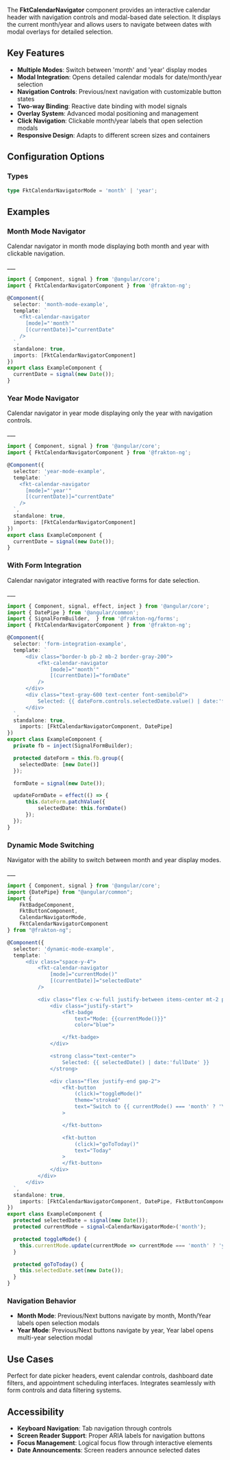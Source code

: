 
<Meta of={fktCalendarNavigatorStories} />

The **FktCalendarNavigator** component provides an interactive calendar header with navigation controls and modal-based date selection. It displays the current month/year and allows users to navigate between dates with modal overlays for detailed selection.

## Key Features

- **Multiple Modes**: Switch between 'month' and 'year' display modes
- **Modal Integration**: Opens detailed calendar modals for date/month/year selection
- **Navigation Controls**: Previous/next navigation with customizable button states
- **Two-way Binding**: Reactive date binding with model signals
- **Overlay System**: Advanced modal positioning and management
- **Click Navigation**: Clickable month/year labels that open selection modals
- **Responsive Design**: Adapts to different screen sizes and containers

## Configuration Options
<ArgTypes/>

### Types
```typescript
type FktCalendarNavigatorMode = 'month' | 'year';
```

## Examples

### Month Mode Navigator

Calendar navigator in month mode displaying both month and year with clickable navigation.

<Story of={fktCalendarNavigatorStories.MonthMode} />
___
<Controls of={fktCalendarNavigatorStories.MonthMode} />

```typescript
import { Component, signal } from '@angular/core';
import { FktCalendarNavigatorComponent } from '@frakton-ng';

@Component({
  selector: 'month-mode-example',
  template: `
    <fkt-calendar-navigator
      [mode]="'month'"
      [(currentDate)]="currentDate"
    />
  `,
  standalone: true,
  imports: [FktCalendarNavigatorComponent]
})
export class ExampleComponent {
  currentDate = signal(new Date());
}
```

### Year Mode Navigator

Calendar navigator in year mode displaying only the year with navigation controls.

<Story of={fktCalendarNavigatorStories.YearMode} />
___
<Controls of={fktCalendarNavigatorStories.YearMode} />

```typescript
import { Component, signal } from '@angular/core';
import { FktCalendarNavigatorComponent } from '@frakton-ng';

@Component({
  selector: 'year-mode-example',
  template: `
    <fkt-calendar-navigator
      [mode]="'year'"
      [(currentDate)]="currentDate"
    />
  `,
  standalone: true,
  imports: [FktCalendarNavigatorComponent]
})
export class ExampleComponent {
  currentDate = signal(new Date());
}
```


### With Form Integration

Calendar navigator integrated with reactive forms for date selection.

<Story of={fktCalendarNavigatorStories.FormIntegration} />
___
<Controls of={fktCalendarNavigatorStories.FormIntegration} />

```typescript
import { Component, signal, effect, inject } from '@angular/core';
import { DatePipe } from '@angular/common';
import { SignalFormBuilder,  } from '@frakton-ng/forms';
import { FktCalendarNavigatorComponent } from '@frakton-ng';

@Component({
  selector: 'form-integration-example',
  template: `
	  <div class="border-b pb-2 mb-2 border-gray-200">
		  <fkt-calendar-navigator
			  [mode]="'month'"
			  [(currentDate)]="formDate"
		  />
	  </div>
	  <div class="text-gray-600 text-center font-semibold">
		  Selected: {{ dateForm.controls.selectedDate.value() | date:'fullDate' }}
	  </div>
  `,
  standalone: true,
	imports: [FktCalendarNavigatorComponent, DatePipe]
})
export class ExampleComponent {
  private fb = inject(SignalFormBuilder);

  protected dateForm = this.fb.group({
    selectedDate: [new Date()]
  });

  formDate = signal(new Date());

  updateFormDate = effect(() => {
	  this.dateForm.patchValue({
		  selectedDate: this.formDate()
	  });
  });
}
```

### Dynamic Mode Switching

Navigator with the ability to switch between month and year display modes.

<Story of={fktCalendarNavigatorStories.DynamicMode} />
___
<Controls of={fktCalendarNavigatorStories.DynamicMode} />

```typescript
import { Component, signal } from '@angular/core';
import {DatePipe} from "@angular/common";
import {
	FktBadgeComponent,
	FktButtonComponent,
	CalendarNavigatorMode,
	FktCalendarNavigatorComponent
} from "@frakton-ng";

@Component({
  selector: 'dynamic-mode-example',
  template: `
	  <div class="space-y-4">
		  <fkt-calendar-navigator
			  [mode]="currentMode()"
			  [(currentDate)]="selectedDate"
		  />

		  <div class="flex c-w-full justify-between items-center mt-2 pt-2 border-t border-gray-200 text-gray-600">
			  <div class="justify-start">
				  <fkt-badge
					  text="Mode: {{currentMode()}}"
					  color="blue">

				  </fkt-badge>
			  </div>

			  <strong class="text-center">
				  Selected: {{ selectedDate() | date:'fullDate' }}
			  </strong>

			  <div class="flex justify-end gap-2">
				  <fkt-button
					  (click)="toggleMode()"
					  theme="stroked"
					  text="Switch to {{ currentMode() === 'month' ? 'Year' : 'Month' }} mode"
				  >

				  </fkt-button>

				  <fkt-button
					  (click)="goToToday()"
					  text="Today"
				  >
				  </fkt-button>
			  </div>
		  </div>
	  </div>
  `,
  standalone: true,
	imports: [FktCalendarNavigatorComponent, DatePipe, FktButtonComponent, FktBadgeComponent]
})
export class ExampleComponent {
  protected selectedDate = signal(new Date());
  protected currentMode = signal<CalendarNavigatorMode>('month');

  protected toggleMode() {
    this.currentMode.update(currentMode => currentMode === 'month' ? 'year' : 'month');
  }

  protected goToToday() {
    this.selectedDate.set(new Date());
  }
}

```

### Navigation Behavior
- **Month Mode**: Previous/Next buttons navigate by month, Month/Year labels open selection modals
- **Year Mode**: Previous/Next buttons navigate by year, Year label opens multi-year selection modal

## Use Cases

Perfect for date picker headers, event calendar controls, dashboard date filters, and appointment scheduling interfaces. Integrates seamlessly with form controls and data filtering systems.

## Accessibility

- **Keyboard Navigation**: Tab navigation through controls
- **Screen Reader Support**: Proper ARIA labels for navigation buttons
- **Focus Management**: Logical focus flow through interactive elements
- **Date Announcements**: Screen readers announce selected dates


